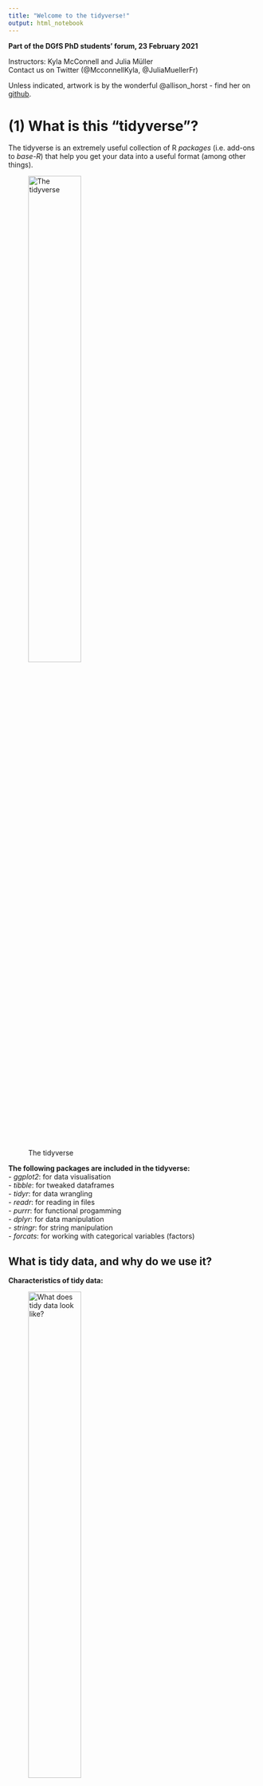 ```yaml
---
title: "Welcome to the tidyverse!"
output: html_notebook
---
```


**Part of the DGfS PhD students' forum, 23 February 2021**

Instructors: Kyla McConnell and Julia Müller  
Contact us on Twitter (@McconnellKyla, @JuliaMuellerFr)  

Unless indicated, artwork is by the wonderful @allison_horst - find her on [github](https://github.com/allisonhorst/stats-illustrations).


# (1) What is this "tidyverse"?

The tidyverse is an extremely useful collection of R *packages* (i.e. add-ons to *base-R*) that help you get your data into a useful format (among other things).

![The tidyverse](img/tidyverse_celestial.png){width=50%}

**The following packages are included in the tidyverse:**  
- *ggplot2*: for data visualisation  
- *tibble*: for tweaked dataframes  
- *tidyr*: for data wrangling  
- *readr*: for reading in files  
- *purrr*: for functional progamming  
- *dplyr*: for data manipulation  
- *stringr*: for string manipulation  
- *forcats*: for working with categorical variables (factors)  


## What is tidy data, and why do we use it?

**Characteristics of tidy data:**  

![What does tidy data look like?](img/tidydata_1.jpg){width=50%}

**Why this format?**  
- a lot of wrangling commands are based on the assumption that your data is tidy 
- is expected for many statistical models
- works best for plotting 
- "Tidy datasets are all alike, but every messy dataset is messy in its own way" Hadley Wickham

![Why use tidy data?](img/tidydata_3.jpg){width=50%}


# (2) R basics

## Installing and loading packages

- Install a new package with `install.packages("PACKAGENAME")` or through the Packages pane (bottom right) - only if you haven't used a package before
- Every time you start a new R session, load the package(s) you need with `library()` near the top of the script

```r
library(tidyverse)
```
As you can see when loading the tidyverse package, it's actually a family/collection of packages.


## Variables

Variables: give name/label to output, saves it (can be used anywhere below in current script)

name_of_variable <- code

For example:
```r
fav_number <- 12

fav_number * 3

worst_number <- 7

difference <- fav_number - worst_number

difference
```

## Data types

- Data types -- how R interprets the input you give it
- Figure out what type something is with `class()` 

```r
class(8.8)

class(double_number)
```

- Numbers generally treated as *numeric* -> can include decimals 

- *integer* allows only whole numbers -> can force numbers into this form with `as.integer()`
  - this will truncate the decimal (cut it off), not round
  - round with `round()`

```r
as.integer(8.8)

integer_variable <- as.integer(8.8)
integer_variable

class(integer_variable)

round(8.8)
```

- *character* is text, always enclosed in either double or single quotation marks 

```r
class('hello')
```

- *logical* can be either TRUE or FALSE, nothing else. 

test if something is identical with ==
test if something is not identical with !=
test if something is greater than with > or less than with <
or try greater than or equals to >= or less than or equal to with <=

```r
7 < 8

"dog" == "dogs"

8.8 >= 5.6

logic_test <- "seven" == 7

class(logic_test)
```

*factor* - string variables that should be treated as categories / distinct levels of a grouping -> will become more relevant when we work with datasets


## Vectors

Special variable type: *vector* -- contains multiple items of the same type, enclosed in the syntax `c()`

- command `length()` returns number of items in the vector

```r
grocery_list <- c("apples", "bananas", "bread", "orange juice")

length(grocery_list)
```

You can also do "vector-wise" operations:
```r
my_numbers <- c(12, 14, 26, 57, 82)

my_numbers + 2
```

Mathematical operation is "broadcast" to each item

Add/subtract/multiply/divide a vector by another vector: items matched up one at a time in a loop

You can also take a certain item from a vector using square brackets. For example, take the first item:

```r
my_numbers[5]
```


# (3) Communicating with R

## Understanding warnings and errors
R will often "talk" to you when you're running code. For example, when you install a package, it'll tell you e.g. where it is downloading a package from, and when it's done. Similarly, when you loaded the tidyverse collection of packages, R listed them all. That's nothing to worry about!

When there's a mistake in the code (e.g. misspelling a variable name, forgetting to close quotation marks or brackets), R will give an *error* and be unable to run the line. The error message will give you important information about what went wrong.
```r
hello <- "hi"
Hello
```

In contrast, *warnings* are shown when R thinks there could be an issue with your code or input, but it still runs the line. R is generally just telling you that you MIGHT be making a logical error, not that the code is impossible.

```r
c(1, 2, 3) + c(1, 2)
```


## Reading function documentation
We'll get to know a number of R *functions* today. These functions can take one or more `arguments`. As an example, let's try out the `say()` function from the cowsay package.

First, (install and) load the cowsay package:
```r
# install.packages("cowsay")
library(cowsay)
```

Try the following code:
```r
say(
  what = "Good luck learning R!", 
  by = "rabbit")
```

We can see that this function has the `what` argument (what should be said?) and the `by` argument (which animal should say it?). But what other options are there for this command - which other animals, for example, or can you change the colour? To see the documentation for the `say` command, you can either run this line of code:
```r
?say
```
...or type in `say` in the Help tab on the bottom right.

This will show you the documentation for the command.

- *Usage* shows an overview of the function arguments and their defaults (e.g. if you typed in `say()` without any arguments in the brackets, you'd get the defaults, i.e. a cat saying "Hello world!")
```r
say()
```

- *Arguments* provides more information on each argument. 
Arguments are the options you can use within a function.
- what
- by 
- type
- what_color
etc. 
Each of these can be fed the `say()` function to slightly alter what it does.

- *Examples* at the bottom of the help page lists a few examples you can copy-paste into your code to better understand how a function works.

Don't worry if you don't understand everything in the documentation when you're first starting out. Just try to get an idea for which arguments there are and which options for those arguments. It's good practice to look at help documents often -- this will also help you get more efficient at extracting the info you need from them.

### Try it out
Call the `say()` function including the arguments what, by, and what_color. Try at least a few different options for each of these and find your favorite look. Try using "random" with the argument "by" or "catfact" or "fortune" with the argument "what".
```r

```


# (4) Reading in data

What type of file are you working with? Specifically, what's used to separate the values in the different columns? To find out, open the file in a text editor. Common options are either commas or semicolons (in which cases, the file often has the ending .csv) or tabs (often .txt files).

Where is the file saved? If you are working in a Markdown and the data file is saved in the same location as the script file, you can use the name of the file with its ending, e.g. "new_data.csv" or "final_data.txt". This is possible because RMarkdown automatically sets the working directory, i.e. the location R tries to find the file, to where it is saved. This is very convenient especially when you share your script and data. Your contributor doesn't need to type in any long paths but can directly start working.
If the file is saved in a subfolder called "data", use  "data/example_file.csv"). ../ allows you to go backwards one folder.

If you're working in a script, use `setwd()` (e.g.: `setwd(~Documents/PhD/Rscripts/...)` or `setwd(C:/Documents...)`), or Session -> Set Working Directory -> Choose Directory...)

The commands to read in a file are:
- base-R: `read.csv()` and `read.tsv()`
  - tidyverse (improvements, reads as tibble instead of dataframe): `read_csv()` and `read_tsv()`
    - must have tidyverse installed and loaded with a `library()` call
    - `read_csv2()` for semicolon-separated csv 
    - `read_delim(file, delim)` for any other delimiters
    
*Save the output to a variable using <- *

So reading in data tends to follow this pattern:
```r
name_of_data_in_R <- read_csv("data_file.csv") # equivalent to
name_of_data_in_R <- read_delim("data_file.csv", delim = ",")

name_of_data_in_R <- read_csv2("data_file.csv") # equivalent to
name_of_data_in_R <- read_delim("data_file.csv", delim = ";")

name_of_data_in_R <- read_tsv("data_file.txt") # tab-separated file
```


#### A note on the data we'll use today
We've tried to tailor the workshop to be relevant to the kinds of data many of you said you used in the pre-workshop survey, so we'll start with self-paced reading data (which looks fairly similar to eye-tracking data, another common response), and later use examples of corpus data and a questionnaire output. However, everything we discuss is useful for any kind of data!
We're also providing several files for you to practise on later, so you can pick data that looks closest to what you're actually working with.

Let's read in a small self-paced reading dataset (saved in the data folder, so we need to add `data/` to tell R that):
```r
spr_data <- read_csv("data/spr_example.csv")
```


## Dataframes and tibbles: What's the difference?
We already know one command set from the tidyverse: `read_csv()` and `read_tsv()`. These are used to read in data, and they return a structure called the "tibble". 

The tibble is the "tidyverse" version of the base-R alternative, the "data.frame". 

In practice, "data.frame"s and "tibble"s are very similar, however:
- tibbles print a few rows as default
- tibbles are made to work with the tidyverse calls to come
- tibbles don't automatically read in text columns as factors (sounds like a disadvantage but is often an advantage, more on this later)
- tibbles doesn't restrict or change column names -- if they are invalid (have spaces, start with whitespace), they can still be called, you just have to surround them with backticks ``

That's probably enough info for now, but if you want to read more about tibbles as you get more comfortable with R, here is a chapter in R for Data Science: 
https://r4ds.had.co.nz/tibbles.html


# (5) Exploring our data

Now you have a data file read in, but how do you see what's in it?

```r
head(spr_data)
```

You can change the amount of rows with the `n` *argument*: 
```r
head(spr_data, n=3)
```

Or: click name of dataframe in Environment tab
  - can also sort columns and Filter rows -- just for viewing purposes
  - bit slow if you start having huge dataframes but often a good first look

`summary()`: call it on a dataframe to get each column and useful info based on the data type. For example, numeric columns will show the min, median, max and the quartiles (25% increments).
```r
summary(spr_data)

summary(spr_data$RT)
```

#### Try it out - delete?

1. Load in the dataframe "spr_example.csv" as a tibble, i.e. using the tidyverse call `read_csv()` Make sure to save it to a variable.
2. Take a look at your dataframe in the Environment tab. 
3. Try the command `colnames()` on the variable you saved the dataframe to. What does it do?
4. We already tried the `head()` command, now try the `tail()` command. What does it do?

## Back to factors

In the environment panel (or using `str()`), you can see that all the variables in this data are read in as either numeric or character data. However, some variables should be treated as factors because they represent categories, not text data. Let's convert them. 
```r
spr_data$participant <- as_factor(spr_data$participant)
spr_data$item_type <- as_factor(spr_data$item_type)
spr_data$cond <- as_factor(spr_data$cond)
```

This way, the summary output also works as expected. For example, we can have a look at how many different participants and conditions:
```r
summary(spr_data$participant)

summary(spr_data$cond)
```

If any other columns in your dataframe are read in wrong (for example, if you have a numeric column that looks like: "43", "18" and is being read as a character column) you can convert them with similar syntax: 
`as.numeric()`, `as.character()` etc.


# (6) The pipe %>% 

One of the most noticeable features of the tidyverse is the pipe %>% (keyboard shortcut: Ctr/Cmd + Shift + M) .

The pipe takes the item before it and feeds it to the following command as the first argument. Since all tidyverse (and some non-tidyverse) functions take the dataframe as the first argument, this can be used to string together multiple functions. 

So to re-write the `head()` function with the pipe:
```r
spr_data %>% 
  head()
```

This produces the exact same output as `head(spr_data)`. Why would this be useful?

Compare the following lines of pseudocode, which would produce the same output:

A.
bop(
  scoop(
    hop(foo_foo, through = forest),
    up = field_mice
  ), 
  on = head
)


B.
foo_foo %>%
  hop(through = forest) %>%
  scoop(up = field_mice) %>%
  bop(on = head)
  
You can see that the version with the pipe is easier to read when more than one function is called on the same dataframe! 

Here are some more examples:
```r
# Equivalent to summary(spr_data)
spr_data %>% 
  summary()


# Equivalent to colnames(spr_data), which returns all column names
colnames(spr_data)

spr_data %>% 
  colnames() 

# Equivalent to nrow(spr_data), which returns the number of rows in the df
nrow(spr_data)

spr_data %>% 
  nrow()
```

And you can also stack commands by ending each row (except the last one) with a pipe:
```r
spr_data %>% 
  colnames() %>% #extracts column names
  toupper() #converts them to uppercase

spr_data %>% 
  colnames() %>% #extracts column names
  nchar() #counts the number of letters
```


# (7) Changing columns

## (7.1) rename()
You can rename columns with the `rename()` function. The syntax is new_name = old_name. Let's rename the `cond` variable:
```r
spr_data %>% 
  rename(condition = cond)
```

This is just a preview because we didn't assign the changed dataframe to any name. This is useful for testing code and making sure it does what you expect and want it to do.

You can also rename multiple columns at once (no need for an array here):
```r
spr_data <- spr_data %>% 
  rename(condition = cond, 
         sentence = full_sentence)
```
Notice above that I've saved output over the spr_data dataframe to make the changes 'permanent'.


## (7.2) relocate()

![Relocate](img/dplyr_relocate.png){width=50%}

The `relocate` function lets you change the order of variables in the data. The following command moves the participant id, full sentence, and word columns to the beginning: 
```r
spr_data %>% 
  relocate(participant, sentence, word)
```

You can also specify that a variable should be placed before or after another variable:
```r
spr_data %>% 
  relocate(word_num, .after = word) %>% 
  relocate(sentence, .before = sentence_num)
```

Another option is to sort by data type:
```r
spr_data %>% 
  relocate(where(is.character))

spr_data %>% 
  relocate(where(is.factor))

spr_data %>% 
  relocate(where(is.numeric))
```

Reordering variables is particularly useful if you have large datasets with lots of variables.


## (7.3) select()

- The traditional syntax for dealing with columns is dataframe$column.

A useful step in using pipes and tidyverse calls is the ability to *select* specific columns. That is, instead of writing `spr_data$RT` we can write:

```r
spr_data %>% 
  select(RT) 
```

We can then use this column for further calculations, like piping it on to the summary call. This will provide the same result as `summary(spr_data$RT)`
```r
spr_data %>% 
  select(RT) %>% 
  summary()

spr_data %>% 
  select(RT) %>% 
  max()

spr_data %>% 
  select(RT) %>% 
  min()
```


### Select multiple columns 
You can also use `select()` to take multiple columns. 

```r
spr_data %>% 
  select(word, word_num, RT)
```

You can see that these columns are presented in the order you gave them to the select call, too:

```r
spr_data %>% 
  select(RT, word, word_num)
```

You can also use this to reorder columns in that you give the name of the column(s) you want first, then finish with `everything()` to have all other columns follow:

```r
spr_data %>% 
  select(RT, everything())
```

#### Try it out 

1. We tried piping spr_data to `head()` above. Try it now with `tail()`. What does this show you? 
```r

```

2. Pipe the 'spr_data' dataset to `colnames()` What does this command do? (Bonus, pipe the columnn names on to the `nchar()` function and figure out what that does.)
```r

```


### Preview vs. saving
- Above: mostly previewing using `select()` for first insights
  - if you look at the spr_data dataframe, for example in the Environment panel on the upper-right, the dataframe hasn't changed

- To save your changes: assigning your call back to the variable name

- Good work flow: Preview then save when you're sure you're happy with the output

```r
spr_data %>% 
  select(name, everything())
```

```r
spr_data <- spr_data %>% 
  select(name, everything())
```

There is no output here, but the spr_data dataframe has been permanently updated (within the R session, not in your file system)

There is also a trick to show a preview and save it to the variable -- wrapping the whole call in parentheses -- use with caution!

```r
(spr_data <- spr_data %>% 
  select(item_type, everything()))
```

If you make a mistake: arrow with a line under it in the code block of R-Markdown, runs all blocks above (but not the current one)


### Remove columns with select

You can also remove columns using select if you use the minus sign. For example, the item_type column is a factor with only one level - it always says "DashedSentence". So let's get rid of it:

```r
spr_data <- spr_data %>% 
  select(-item_type)
```

You can also remove multiple columns at once by writing them in an array `c()`. 
```r
spr_data %>% 
  select(-c(word_num, sentence_num))
```

### Leveling up select()

Until now, we've used select() in combination with the full column name, but there are helper functions that let you select columns based on other criteria.

For example, here's how we can select both the `sentence_num` and the `word_num` column - by specifying `ends_with("_num")` in the select() call:
```r
spr_data %>% 
  select(ends_with("_num"))
```

The opposite is also possible, e.g.
```r
spr_data %>% 
  select(starts_with("sentence"))
```
returns all columns that start with "sentence".

`contains` is another helper function. Here, we're using it to show all columns that contain an underscore:
```r
spr_data %>% 
  select(contains("_"))
```

If we try to select a column that doesn't exist, we get an error message:
```r
# spr_data %>% 
#  select(word, word_number)
```

But if we combine select with any_of, we don't see an error. Instead, R just returns the columns that do exist:
Note here that you have to use an array and enclose the names in quotes!
```r
spr_data %>% 
  select(any_of(c("word", "word_number")))
```

We can also select a range of  variables using a colon. This works both with variables and (a range of) numbers:
```r
spr_data %>% 
  select(condition:word) # shows condition, word_num, word

spr_data %>% 
  select(1:3) # first three columns
```
Here, the order of the columns matters!

Other helper functions are:
- matches: similar to contains, but can use regular expressions
- num_range: in a dataset with the variables X1, X2, X3, X4, Y1, and Y2, select(num_range("X", 1:3)) returns X1, X2, and X3


# (8) Subsets

## (8.1) filter()

### Filter based on a condition

While with `select()`, you can pick **columns** by name or if they fulfill conditions, `filter()` lets you look for **rows** that fulfill certain conditions. 

![Filter](img/dplyr_filter.jpg){width=50%}

Use `filter()` to return all items that fit a certain condition. For example, you can use:
- equals to: ==
- not equal to: !=
- greater than: > 
- greater than or equal to: >=
- less than: <
- less than or equal to: <=
- in (i.e. in a vector): %in%

*Syntax:*
filter(data, columnname logical-operator condition)
or, using the pipe:
data %>% 
  filter(columnname logical-operator condition)

Let's look at reaction times that are shorter than 200 ms:
```r
spr_data %>% 
  filter(RT < 200)
```

...reaction times longer than or equal to 250 ms:
```r
spr_data %>% 
  filter(RT >= 250)
```

...reaction times equal to 200 ms:
```r
spr_data %>% 
  filter(RT == 200)
```

Or you can use it to select all items in a given category. Notice here that you have to use quotation marks to show you're matching a character string.
Look at the error below:
```r
spr_data %>% 
  filter(word == relative)
```

The correct syntax is: (because you're matching to a string)
```r
spr_data %>% 
  filter(word == "relative")
```

To use %in%, give an array of options (formatted in the correct way based on whether the column is a character or numeric):
```r
spr_data %>% 
  filter(word %in% c("relative", "clause"))

spr_data %>% 
  filter(sentence_num %in% c(2, 4))
```
Note that filter is case-sensitive, so capitalization matters.

We can also specify several conditions in one `filter()` call, e.g. 
```r
spr_data %>% 
  filter(word == "relative" & RT > 200)

spr_data %>% 
  filter(RT > 300 | RT < 150)
```

We can also "chain" different functions, which is one of the things that makes the pipe so useful. For example, we could filter for data in condition B, which is an incomplete sentence, and only look at the words and their response times:
```r
spr_data %>% 
  filter(condition == "cond_B") %>% 
  select(word, RT)
```


#### Try it out - move to extra files?

2. Reading times lower than 150ms are pretty unusual and are sometimes removed from self-paced reading data. You decide that you want to remove these response times from your data. Filter out all RTs below 150ms from the spr dataset and save your result.
```r
nrow(spr)

spr <- spr %>% 
  filter(RT >= 150)

nrow(spr)
```

3. You want to take a look at the results from Par_C only: Filter these data points but don't save the result. 
```r
spr %>% 
  filter(participant == "Par_C")
```

4. You're not interested in the practice items in the spr dataframe. Filter the dataset to include everything BUT the practice items and save your result.
```r
spr <- spr %>% 
  filter(cond != "practice")
```


# (9) Creating and changing columns with mutate()

With the `mutate()` function, you can change existing columns and add new ones.

![Mutate](img/dplyr_mutate.png){width=50%}

### Change data type in a column

For example, we could change data types by using `mutate()`. The syntax is:
mutate(data, col_name = some_operation), or, with the pipe: data %>% mutate(col_name = some_operation).

Instead of the code we used earlier to convert participant, item type, and condition to factors, we could write: 
```r
spr_data <- spr_data %>% 
  mutate(participant = as_factor(participant),
         item_type = as_factor(item_type),
         condition = as_factor(condition))
```
As you can see, we can change several variables within one `mutate()`  call.

The response times are measured in ms. Let's convert them to seconds by dividing by 1000:
```r
spr_data <- spr_data %>% 
  mutate(RT_s = RT / 1000)
```
Now, there's a new column called RT_s (it's at the very end by default).

You can also save the new column with the same name, and this will update all the items in that column (see below, where I divide reponse times by 1000, but note that I don't save the output):
```r
spr_data %>% 
  mutate(RT = RT / 1000)
```

You can create many new columns at the same time. Here, dropping each new column onto a new line is considered new style (but not necessary!)

For example, if we wanted to represent dimensions as meters instead of cm:
```r
spr_data %>% 
  mutate(depth_m = depth/100, 
         height_m = height/100, 
         width_m = width/100)

spr_data %>% 
  mutate(depth_m = depth/100) %>% 
  mutate(height_m = height/100)
```

You can also do operations to character columns; for example, 
```r
spr_data %>% 
  mutate(name = tolower(name))
```

## If-else-statements
Now for something fancy. You can also make new columns based on "if" conditions using the call `ifelse()`. The syntax of ifelse is: ifelse(this_is_true, this_happens, else_this_happens). For example:

```r
spr_data %>% 
  mutate(price_categorical = ifelse(price > 2000, "expensive", "not expensive")) %>% 
  select(name, price, price_categorical)
```

Here is another example (notice the output isn't being saved since we don't really need it):
```r
spr_data %>% 
  mutate(height_categorical = ifelse(height <= 100, "shorter than 1m", "taller than 1m")) %>% 
  select(name, height, height_categorical)
```

You can also use ifelse on categorical / character columns:
```r
spr_data %>% 
  mutate(fav_designer = ifelse(designer == "Carina Bengs", "Yes", "No")) %>% 
  select(name, designer, fav_designer)
```

You can also use this to condense the groups in a certain column. For example, say we want to combine the categories "Beds", "Wardrobes", and "Chests of drawers & drawer units" into one category, "Bedroom":
```r
spr_data %>% 
  mutate(new_category = ifelse(category %in% c("Beds", "Wardrobes","Chests of drawers & drawer units"), "Bedroom", category)) %>% 
  select(item_id, category, new_category)
```
Notice here that if we want to affect the entry only if the condition is TRUE, leaving it unchanged if it is false, we leave the column name as the else condition. This tells R to take the value that is currently in that column if it finds the condition to be FALSE.

We can use the same idea in-place, replacing the existing column, by just assinging it to the identical column name:
```r
spr_data %>% 
  mutate(category = ifelse(category %in% c("Beds", "Wardrobes","Chests of drawers & drawer units"), "Bedroom", category))
```

Finally, this is pretty complicated so get ready, you can also combine multiple ifelse statements. Try to follow the logic below:

```r
spr_data %>% 
  mutate(category = ifelse(category %in% c("Beds", "Wardrobes","Chests of drawers & drawer units"), "Bedroom", 
                          ifelse(category %in% c("Cabinets & shelving units", "Café furniture"," Chairs"), "Kitchen", "Other")))

penguins %>% 
  mutate(categorical_weight = ifelse(body_mass_g > 3000, "chunky",
    ifelse(body_mass_g > 2000, "normal",
           ifelse(flipper_length_mm > 200, "long fins", 
      "small")
  )))
```

Most of the examples above involve labeling different groupings with text, but you can use ifelse for all sorts of operations. Say the price of wood has gone up, so we want to add 100SAR to the price of any furniture taller than 1m. We could:
```r
spr_data %>% 
  mutate(new_price = ifelse(height >= 100, price + 100, price)) %>% 
  select(item_id, height, price, new_price)
```
Remember, you could also do this in-place by assigning the new column to "price" instead of "new_price".

#### Try it out

1. Create a new column that shows whether or not the word is in the first half of a sentence. If the word number is less than or equal to 3, this new column should read 'first half', if not, it should read 'second half'.
```r
spr %>% 
  mutate(sentence_half = ifelse(word_num <= 3, "first half", "second half"))
```

2. Create a new column that has the part of speech for a word. If the word is in following list, it should be labeled "content", otherwise, it should be labeled "function": c("practice", "sentence", "relative", "clause.", "cats.")
```r
spr %>% 
  mutate(POS = ifelse(word %in% c("practice", "sentence", "relative", "clause.", "cats."), "content", "function"))
```

3. Create a new column that shows how fast a word was read. First, find the mean reading time over the entire dataset. You can do this in the console most easily using the base-R syntax `mean(spr$RT)`. If the RT is greater than or equal to this number, your new column should read "slow", otherwise, it should read "fast". 
```r
mean(spr$RT)

spr %>% 
  mutate(fastness = ifelse(RT >= mean(spr$RT), "slow", "fast"))
```

![Case when: an extension of if-else](img/dplyr_case_when.png){width=50%}



# (10) Summary tables with groupings

### group_by() & summarize()
First, load the spr_data dataset again:
```r
spr_data <- read_csv('https://raw.githubusercontent.com/rfordatascience/tidytuesday/master/data/2020/2020-11-03/spr_data.csv') 
```

To look at summary statistics for specific groupings, we have to use a two- (more like three-) step process. 

First, group by your grouping variable using `group_by()`
Then, summarize, which creates a column based on a transformation to another column, using `summarize()` or `summarise()`
Finally, ungroup (so that R forgets that this is a grouping and carries on as normal, with `ungroup()`
  - usually this makes no difference to what you see but is an important fail-safe

You can use multiple different operations in the summarize part, including:
- mean(col_name)
- median(col_name)
- max(col_name)
- min(col_name)

For example, to return the average price in each category:
```r
spr_data %>% 
  group_by(category) %>% 
  summarize(mean(price)) %>% 
  ungroup()
```

You can also give a name to your new summary column: 
```r
spr_data %>% 
  group_by(category) %>% 
  summarize(avg_price = mean(price)) %>% 
  ungroup()
```

Or further manipulate it:
```r
spr_data %>% 
  group_by(category) %>% 
  summarize(avg_price_eur = mean(price) * 0.22) %>% 
  ungroup()
```

For categorical columns, you can also count how many rows are in each category using `count()` instead of `summarize()`

```r
spr_data %>% 
  group_by(category) %>% 
  count() %>% 
  ungroup()
```

Similarly, you can use distinct() to return the unique items in the category, for example:
```r
spr_data %>% 
  group_by(category) %>% 
  distinct(name) %>% 
  ungroup()

spr_data %>% 
  distinct(name)
```
You can call `distinct()` without an argument, which will make sure that all columns have only unique items, or you can call it on a specific column, which will return only that column and all the unique items in it.

Or both:
```r
spr_data %>% 
  group_by(category) %>% 
  distinct(name) %>% 
  count()
```


#### Try it out

1. Starting with the spr dataset, group by participant and use summarize to find the max RT for each participant. 
```r
spr %>% 
  group_by(participant) %>% 
  summarize(max(RT)) %>% 
  ungroup()
```

2. With the same dataset, group by condition and return the mean RT for each condition. This is already a first step towards statistical analysis of your data! Do conditions look like they have similar or very different means?
```r
spr %>% 
  group_by(cond) %>% 
  summarize(mean(RT)) %>% 
  ungroup()
```


3. Summarize based on condition and count how many full sentences are in each condition. (Here you will realize that this example dataset doesn't make a ton of sense :D)
```r
spr %>% 
  group_by(cond) %>% 
  count(full_sentence) %>% 
  ungroup()

spr %>% 
  count(full_sentence)
```



![Group and ungroup](img/group_by_ungroup.png){width=50%}

# (11) Transforming data 

![Pivot](img/tidyr_spread_gather.png){width=50%}
## (11.1) pivot()
-> pivot (wide - long, or long - wide)
separate (example: tagged corpus text) and unite (example: create participant id from experiment id + number)

# (12) Joining several data sets
- left_join, right_join, inner_join, full_join
- semi_join, anti_join
- bind_rows, bind_cols


# (13) Writing files to disk

To write files to disk, you also need to select which separator you want to use -- do you want a comma-separated file or a tab-separated file? In theory, this shouldn't matter much,y ou just have to know which you pick. 

CSVs are often saved as .csv (this is also openable in Excel) and TSVs are often saved as .txt

You can save CSVs and TSVs like so:
```r
# write_tsv(spr_data, "spr_data_df.txt")

# write_csv(spr_data, "spr_data_df.csv")
```
Syntax: write_tsv(dfname, "filename.ext")

Remember, something like data type in R (ex: character or factor) can't be saved into one of these files -- it just saves the values separated by the separator (and the column names). So you'll still have to do the conversions next time you read the file into R. 


# (13) Simple graphs
- working with subsets by directly piping them into a plotting/model call

![ggplot2](img/ggplot2_exploratory.png){width=50%}

# Missing commands

count? 
- across  
- nest_by  
- recode, recode_factor  
- coalesce  
- lag and lead  
- cumulative aggregates  

distinct()

top_n()

sample()?


# (14) Getting help

## Resources and cheat sheets
- [R for Data Science](https://r4ds.had.co.nz/index.html)
- [Collection of cheat sheets](https://rstudio.com/resources/cheatsheets/)

## How to access and read function documentations
?command/??command or enter it into the help search box

vingettes

## Reprex?

## Working with Google results

## Workflows/code conventions
-add- 


## Challenge questions / thinking tidyverse / chaining commands 
### Chaining commands

Thinking tidyverse: Now you have a lot of tidy tools that can all be combined or "chained".

See if you can figure out the following challenges. (Some may be a bit tricky, it's alright if you have to skip a couple or come back to them later.)

Penguins: 

1. Make a new column converting body mass to kg, then filter out all penguins under 6kg and save the result to a new tibble called "small_penguins".
```r

```

2. Which penguin species occur on Biscoe island? Filter first to include only this island, then return the distinct species that are found there. 
```r

```

3. Remember that the flipper_length column is represented in mm. Return how many penguins measured in this dataset had a flipper length longer than 2.5cm. Try to do this in one step, without having to permanently add the column to the dataframe (and without using 250cm)
```r

```


SPR: 
1. "Center" the response times around the average. This means take the mean RT and subtract it from every RT, so that 0 is now the average RT and the numbers reflect how much faster or slower the RT was from average. Save these centered RTs as a column called RT_c
```r

```

2. Create a new column that is called word_length and assign it to the number of characters in the word. Save the output.
```r

```

spr_data:
1. Return the most expensive bed.
```r

```

2. Count how many chairs are available in other colors.
```r

```


3. There is some junk in the designer column. Look at it using distinct(), then remove it with the following code: 

spr_data <- spr_data %>% 
  filter(!str_detect(designer, "[0-9]"))
  
Note: str_detect looks for regular expressions. Here, the regular expression [0-9] matches any number. If this is true, str_detect returns TRUE -- However, it is proceeded by ! which means NOT. Thus, the filter is satisfied only if str_detect returns FALSE, i.e. there are no numbers present.
  
Then, find which designer makes the most expensive furniture. Return the average price for each designer's products, and arrange them from largest to smallest. (Hint, give your summary column a name.)
```r

```


4. How many products did each designer design? You can use count, but can also just save this variable as a factor and look at a summary. 
```r

```




# Simulating corpus data

collocates from COCA, one position left of CAT/DOG lemma search
```r
collocate = c(rep("tom_np1", 9),
              rep("tom_nn1", 8),
              rep("siamese_jj", 17),
              rep("tortoiseshell_nn1", 9),
              rep("ginger_jj", 8),
              rep("purring_jj", 5),
              rep("purring_vvg", 1),
              rep("playing_vvg", 4),
              rep("because_cs", 5),
              rep("contented_jj", 4),
              #dog:
              rep("guide_nn1", 60),
              rep("guide_vv0", 7),
              rep("guide_vvi", 1),
              rep("mad_jj", 52),
              rep("barking_jj", 7),
              rep("barking_vvg", 1),
              rep("barking_np1", 1),
              rep("has_vhz", 19),
              rep("lap_nn1", 17),
              rep("dangerous_jj", 24),
              rep("best_jjt", 4))
```

